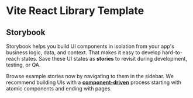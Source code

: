 
<Meta title="Getting started" />

# Vite React Library Template

## Storybook

Storybook helps you build UI components in isolation from your app's business logic, data, and context.
That makes it easy to develop hard-to-reach states. Save these UI states as **stories** to revisit during development, testing, or QA.

Browse example stories now by navigating to them in the sidebar.
We recommend building UIs with a [**component-driven**](https://componentdriven.org) process starting with atomic components and ending with pages.
